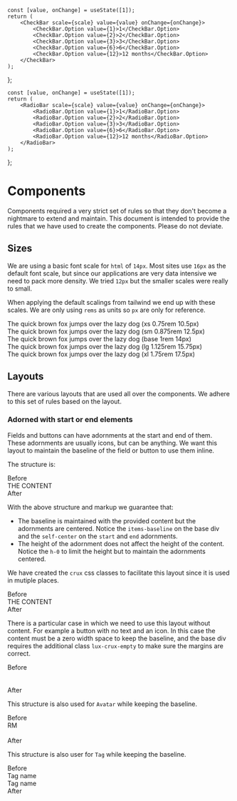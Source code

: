 

    const [value, onChange] = useState([1]);
    return (
        <CheckBar scale={scale} value={value} onChange={onChange}>
            <CheckBar.Option value={1}>1</CheckBar.Option>
            <CheckBar.Option value={2}>2</CheckBar.Option>
            <CheckBar.Option value={3}>3</CheckBar.Option>
            <CheckBar.Option value={6}>6</CheckBar.Option>
            <CheckBar.Option value={12}>12 months</CheckBar.Option>
        </CheckBar>
    );
};

    const [value, onChange] = useState([1]);
    return (
        <RadioBar scale={scale} value={value} onChange={onChange}>
            <RadioBar.Option value={1}>1</RadioBar.Option>
            <RadioBar.Option value={2}>2</RadioBar.Option>
            <RadioBar.Option value={3}>3</RadioBar.Option>
            <RadioBar.Option value={6}>6</RadioBar.Option>
            <RadioBar.Option value={12}>12 months</RadioBar.Option>
        </RadioBar>
    );
};


<Meta title="Standards/Layouts/Sizes"/>

# Components

Components required a very strict set of rules so that they don't become a
nightmare to extend and maintain. This document is intended to provide the rules
that we have used to create the components. Please do not deviate. 

## Sizes

We are using a basic font scale for `html` of `14px`.  Most sites use `16px` as
the default font scale, but since our applications are very data intensive we
need to pack more density. We tried `12px` but the smaller scales were really to
small.

When applying the default scalings from tailwind we end up with these scales. We
are only using `rems` as units so `px` are only for reference.

<Canvas>
    <div>
        <div className="text-xs">The quick brown fox jumps over the lazy dog (xs 0.75rem 10.5px)</div>
        <div className="text-sm">The quick brown fox jumps over the lazy dog (sm 0.875rem 12.5px)</div>
        <div className="text-base">The quick brown fox jumps over the lazy dog (base 1rem 14px)</div>
        <div className="text-lg">The quick brown fox jumps over the lazy dog (lg 1.125rem 15.75px)</div>
        <div className="text-xl">The quick brown fox jumps over the lazy dog (xl 1.75rem 17.5px)</div>
    </div>
</Canvas>

## Layouts

There are various layouts that are used all over the components. We adhere to 
this set of rules based on the layout.

### Adorned with start or end elements

Fields and buttons can have adornments at the start and end of them. These
adornments are usually icons, but can be anything. We want this layout to
maintain the baseline of the field or button to use them inline. 

The structure is:

<Canvas isExpanded={true}>
<div className="text-center">
    Before
    <div className="inline-flex items-baseline bg-green-100">
        <div className="flex-none self-center flex items-center h-0 mr-[0.5em]">
            <FullSquareIcon className="bg-red-100 text-xs"/>
        </div>
        <div className="flex-1 bg-blue-100">
            THE CONTENT
        </div>
        <div className="flex-none self-center flex items-center h-0 ml-[0.5em]">
            <FullSquareIcon className="bg-red-100 text-4xl"/>
        </div>
    </div>
    After
</div>
</Canvas>

With the above structure and markup we guarantee that:

* The baseline is maintained with the provided content but the adornments are
  centered. Notice the `items-baseline` on the base div and the `self-center` on
  the `start` and `end` adornments.
* The height of the adornment does not affect the height of the content. Notice 
  the `h-0` to limit the height but to maintain the adornments centered.

We have created the `crux` css classes to facilitate this layout since it is
used in mutiple places.

<Canvas isExpanded={true}>
<div className="text-center">
    Before
    <div className="lux-crux bg-green-100">
        <div className="lux-crux-start">
            <FullSquareIcon className="bg-red-100 text-xs"/>
        </div>
        <div className="lux-crux-content bg-blue-100">
            THE CONTENT
        </div>
        <div className="lux-crux-end">
            <FullSquareIcon className="bg-red-100 text-4xl"/>
        </div>
    </div>
    After
</div>
</Canvas>

There is a particular case in which we need to use this layout without content.
For example a button with no text and an icon. In this case the content must be
a zero width space to keep the baseline, and the base div requires the
additional class `lux-crux-empty` to make sure the margins are correct.

<Canvas isExpanded={true}>
<div className="text-center">
    Before
    <div className="lux-crux lux-crux-empty bg-green-100">
        <div className="lux-crux-start">
            <FullSquareIcon className="bg-red-100 text-4xl"/>
        </div>
        <div className="lux-crux-content">
            &#8203;
        </div>
    </div>
    <div className="lux-crux lux-crux-empty bg-green-100">
        <div className="lux-crux-start">
            <FullSquareIcon className="bg-red-100 text-xs"/>
        </div>
        <div className="lux-crux-content">
            &#8203;
        </div>
    </div>
    After
</div>
</Canvas>

This structure is also used for `Avatar` while keeping the baseline.

<Canvas isExpanded={true}>
<div className="text-center">
    Before
    <div className="lux-crux lux-crux-empty bg-green-100">
        <div className="lux-crux-start">
            <div className="w-[2em] h-[2em] bg-red-500 flex justify-center items-center rounded-full">
                <span className="text-white text-xs leading-none">RM</span>
            </div>
        </div>
        <div className="lux-crux-content">
            &#8203;
        </div>
    </div>
    After
</div>
</Canvas>

This structure is also user for `Tag` while keeping the baseline.

<Canvas isExpanded={true}>
<div className="text-center">
    Before
    <div className="lux-crux bg-green-200 px-3 py-1 rounded-full">
        <div className="lux-crux-start">
            <div className="w-[0.75em] h-[0.75em] bg-green-400 flex justify-center items-center rounded-full">
                <span className="text-white text-xs leading-none"><CrossIcon/></span>
            </div>
        </div>
        <div className="lux-crux-content">
            Tag name
        </div>
    </div>
    <div className="lux-crux bg-green-200 px-3 py-1 rounded-full">
        <div className="lux-crux-start">
            <div className="w-[0.75em] h-[0.75em] bg-green-400 flex justify-center items-center rounded-full">
            </div>
        </div>
        <div className="lux-crux-content">
            Tag name
        </div>
    </div>
    After
</div>
</Canvas>